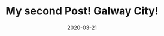 ---
title: My second Post! Galway City!
slug: my-second-post
date: 2020-03-21
featureImage: galway.jpg
excerpt: Galway, a harbour city on Ireland’s west coast, sits where the River Corrib meets the Atlantic Ocean. The city’s hub is 18th-century Eyre Square, a popular meeting spot surrounded by shops and traditional pubs that often offer live Irish folk music. Nearby, stone-clad cafes, boutiques and art galleries line the winding lanes of the Latin Quarter, which retains portions of the medieval city walls.
---